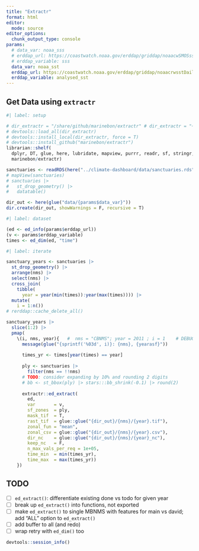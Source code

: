 ```yaml
---
title: "Extractr"
format: html
editor: 
  mode: source
editor_options: 
  chunk_output_type: console
params:
  # data_var: noaa_sss
  # erddap_url: https://coastwatch.noaa.gov/erddap/griddap/noaacwSMOSsss3day.html
  # erddap_variable: sss
  data_var: noaa_sst
  erddap_url: https://coastwatch.noaa.gov/erddap/griddap/noaacrwsstDaily.html
  erddap_variable: analysed_sst
---
```


## Get Data using `extractr`

```r
#| label: setup

# dir_extractr = "/share/github/marinebon/extractr" # dir_extractr = "~/Github/marinebon/extractr"
# devtools::load_all(dir_extractr)
# devtools::install_local(dir_extractr, force = T)
# devtools::install_github("marinebon/extractr")
librarian::shelf(
  dplyr, DT, glue, here, lubridate, mapview, purrr, readr, sf, stringr, terra,
  marinebon/extractr)

sanctuaries <- readRDS(here("../climate-dashboard/data/sanctuaries.rds"))
# mapView(sanctuaries)
# sanctuaries |>
#   st_drop_geometry() |>
#   datatable()

dir_out <- here(glue("data/{params$data_var}"))
dir.create(dir_out, showWarnings = F, recursive = T)
```

```r
#| label: dataset

(ed <- ed_info(params$erddap_url))
(v <- params$erddap_variable)
times <- ed_dim(ed, "time")
```


```r
#| label: iterate

sanctuary_years <- sanctuaries |> 
  st_drop_geometry() |> 
  arrange(nms) |> 
  select(nms) |> 
  cross_join(
    tibble(
      year = year(min(times)):year(max(times)))) |> 
  mutate(
    i = 1:n())
# rerddap::cache_delete_all()

sanctuary_years |> 
  slice(1:2) |> 
  pmap(
    \(i, nms, year){   #  nms = "CBNMS"; year = 2011 ; i = 1    # DEBUG
      message(glue("{sprintf('%03d', i)}: {nms}, {yearasf}"))
      
      times_yr <- times[year(times) == year]
      
      ply <- sanctuaries |> 
        filter(nms == !!nms)
      # TODO: consider expanding by 10% and rounding 2 digits
      # bb <- st_bbox(ply) |> stars:::bb_shrink(-0.1) |> round(2)
      
      extractr::ed_extract(
        ed, 
        var       = v,
        sf_zones  = ply,
        mask_tif  = T,
        rast_tif  = glue::glue("{dir_out}/{nms}/{year}.tif"),
        zonal_fun = "mean",
        zonal_csv = glue::glue("{dir_out}/{nms}/{year}.csv"),
        dir_nc    = glue::glue("{dir_out}/{nms}/{year}_nc"),
        keep_nc   = F,
        n_max_vals_per_req = 1e+05,
        time_min  = min(times_yr),
        time_max  = max(times_yr))
    })
```

## TODO

- [ ] `ed_extract()`: differentiate existing done vs todo for given year
- [ ] break up `ed_extract()` into functions, not exported
- [ ] make `ed_extract()` to single MBNMS with features for main vs david; add "ALL" option to `ed_extract()`
- [ ] add buffer to all (and redo)
- [ ] wrap retry with `ed_dim()` too


```r
devtools::session_info()
```

